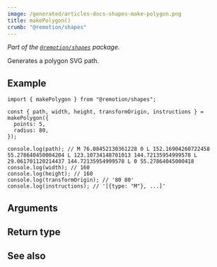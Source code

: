 ```yaml
---
image: /generated/articles-docs-shapes-make-polygon.png
title: makePolygon()
crumb: "@remotion/shapes"
---
```



_Part of the [`@remotion/shapes`](/docs/shapes) package._

Generates a polygon SVG path.

## Example

```tsx twoslash title="polygon.ts"
import { makePolygon } from "@remotion/shapes";

const { path, width, height, transformOrigin, instructions } = makePolygon({
  points: 5,
  radius: 80,
});

console.log(path); // M 76.08452130361228 0 L 152.16904260722458 55.278640450004204 L 123.10734148701013 144.72135954999578 L 29.061701120214437 144.72135954999578 L 0 55.27864045000418
console.log(width); // 160
console.log(height); // 160
console.log(transformOrigin); // '80 80'
console.log(instructions); // '[{type: "M"}, ...]'
```

## Arguments

<ShapeOptions shape="polygon"/>

## Return type

<MakeShapeReturnType shape="polygon"/>

## See also

<MakeShapeSeeAlso shape="polygon"/>
